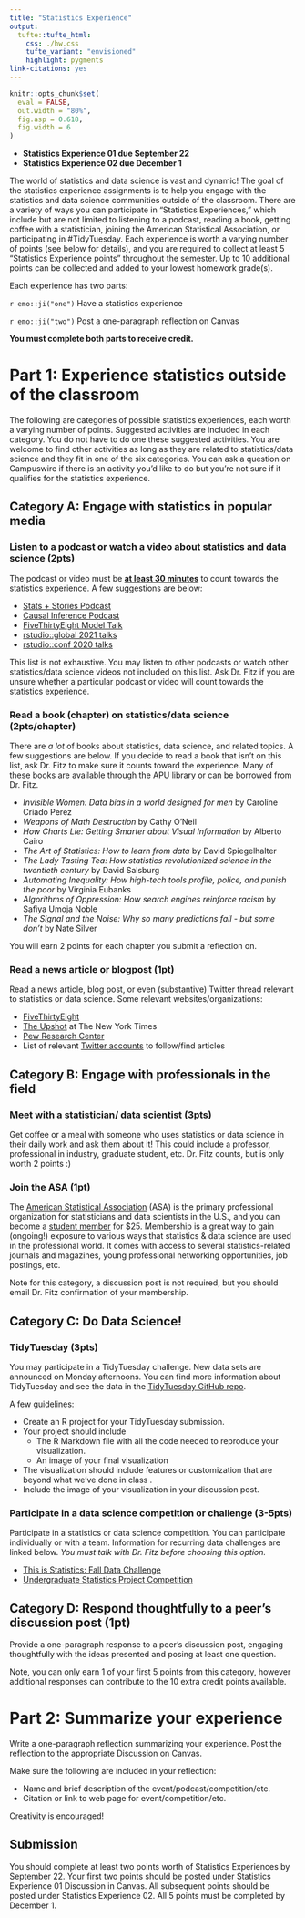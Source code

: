 ```yaml
---
title: "Statistics Experience"
output: 
  tufte::tufte_html:
    css: ./hw.css
    tufte_variant: "envisioned"
    highlight: pygments
link-citations: yes
---
```


```r
knitr::opts_chunk$set(
  eval = FALSE,
  out.width = "80%",
  fig.asp = 0.618,
  fig.width = 6
)
```

+ **Statistics Experience 01 due September 22**
+ **Statistics Experience 02 due December 1**

The world of statistics and data science is vast and dynamic! The goal of the statistics experience assignments is to help you engage with the statistics and data science communities outside of the classroom. There are a variety of ways you can participate in “Statistics Experiences,” which include but are not limited to listening to a podcast, reading a book, getting coffee with a statistician, joining the American Statistical Association, or participating in #TidyTuesday. Each experience is worth a varying number of points (see below for details), and you are required to collect at least 5 “Statistics Experience points” throughout the semester. Up to 10 additional points can be collected and added to your lowest homework grade(s).

Each experience has two parts:

`r emo::ji("one")` Have a statistics experience

`r emo::ji("two")` Post a one-paragraph reflection on Canvas

**You must complete both parts to receive credit.**


# Part 1: Experience statistics outside of the classroom 

The following are categories of possible statistics experiences, each worth a varying number of points. Suggested activities are included in each category. You  do not have to do one these suggested activities. You are welcome to find other activities as long as they are related to statistics/data science and they fit in one of the six categories. You can ask a question on Campuswire if there is an activity you'd like to do but you're not sure if it qualifies for the statistics experience.

## Category A: Engage with statistics in popular media

### Listen to a podcast or watch a video about statistics and data science (2pts)

The podcast or video must be **<u>at least 30 minutes</u>** to count towards the statistics experience. A few suggestions are below: 

- [Stats + Stories Podcast](https://statsandstories.net/)
- [Causal Inference Podcast](https://casualinfer.libsyn.com/)
- [FiveThirtyEight Model Talk](https://fivethirtyeight.com/tag/model-talk/)
- [rstudio::global 2021 talks](https://www.rstudio.com/resources/rstudioglobal-2021/)
- [rstudio::conf 2020 talks](https://www.rstudio.com/resources/rstudioconf-2020/)


This list is not exhaustive. You may listen to other podcasts or watch other statistics/data science videos not included on this list. Ask Dr. Fitz if you are unsure whether a particular podcast or video will count towards the statistics experience.

### Read a book (chapter) on statistics/data science (2pts/chapter)

There are *a lot* of books about statistics, data science, and related topics. A few suggestions are below. If you decide to read a book that isn't on this list, ask Dr. Fitz to make sure it counts toward the experience. Many of these books are available through the APU library or can be borrowed from Dr. Fitz.

- *Invisible Women: Data bias in a world designed for men* by Caroline Criado Perez
- *Weapons of Math Destruction* by Cathy O'Neil
- *How Charts Lie: Getting Smarter about Visual Information* by Alberto Cairo
- *The Art of Statistics: How to learn from data* by David Spiegelhalter
- *The Lady Tasting Tea: How statistics revolutionized science in the twentieth century* by David Salsburg
- *Automating Inequality: How high-tech tools profile, police, and punish the poor* by Virginia Eubanks
- *Algorithms of Oppression: How search engines reinforce racism* by Safiya Umoja Noble
- *The Signal and the Noise: Why so many predictions fail - but some don't* by Nate Silver

You will earn 2 points for each chapter you submit a reflection on.

### Read a news article or blogpost (1pt)

Read a news article, blog post, or even (substantive) Twitter thread relevant to statistics or data science. Some relevant websites/organizations:

- [FiveThirtyEight](https://fivethirtyeight.com)
- [The Upshot](https://www.nytimes.com/section/upshot) at The New York Times 
- [Pew Research Center](https://www.pewresearch.org)
- List of relevant [Twitter accounts](https://docs.google.com/spreadsheets/d/1FLKxuZ5dRUFX8ml0-H9uGrsjai9lRJiD-dSOjfQFv0g/edit?usp=sharing) to follow/find articles

## Category B: Engage with professionals in the field

### Meet with a statistician/ data scientist (3pts)

Get coffee or a meal with someone who uses statistics or data science in their daily work and ask them about it! This could include a professor, professional in industry, graduate student, etc. Dr. Fitz counts, but is only worth 2 points :)

### Join the ASA (1pt)

The [American Statistical Association](https://www.amstat.org) (ASA) is the primary professional organization for statisticians and data scientists in the U.S., and you can become a [student member](https://www.amstat.org/membership/become-a-member/membership-options) for $25. Membership is a great way to gain (ongoing!) exposure to various ways that statistics & data science are used in the professional world. It comes with access to several statistics-related journals and magazines, young professional networking opportunities, job postings, etc.

Note for this category, a discussion post is not required, but you should email Dr. Fitz confirmation of your membership. 

## Category C: Do Data Science!

### TidyTuesday (3pts) 

You may participate in a TidyTuesday challenge. New data sets are announced on Monday afternoons. You can find more information about TidyTuesday and see the data in the [TidyTuesday GitHub repo](https://github.com/rfordatascience/tidytuesday). 

A few guidelines: 

- Create an R project for your TidyTuesday submission.
- Your project should include 
  - The R Markdown file with all the code needed to reproduce your visualization. 
  - An image of your final visualization 
- The visualization should include features or customization that are beyond what we've done in class . 
- Include the image of your visualization in your discussion post.

### Participate in a data science competition or challenge (3-5pts)

Participate in a statistics or data science competition. You can participate individually or with a team. Information for recurring data challenges are linked below. *You must talk with Dr. Fitz before choosing this option.*

- [This is Statistics: Fall Data Challenge](https://thisisstatistics.org/falldatachallenge/) 
- [Undergraduate Statistics Project Competition](https://www.causeweb.org/usproc/) 

## Category D: Respond thoughtfully to a peer's discussion post (1pt)

Provide a one-paragraph response to a peer's discussion post, engaging thoughtfully with the ideas presented and posing at least one question.

Note, you can only earn 1 of your first 5 points from this category, however additional responses can contribute to the 10 extra credit points available. 

# Part 2: Summarize your experience

Write a one-paragraph reflection summarizing your experience. Post the reflection to the appropriate Discussion on Canvas. 

Make sure the following are included in your reflection:

- Name and brief description of the event/podcast/competition/etc.
- Citation or link to web page for event/competition/etc.

Creativity is encouraged!


## Submission 

You should complete at least two points worth of Statistics Experiences by September 22. Your first two points should be posted under Statistics Experience 01 Discussion in Canvas. All subsequent points should be posted under Statistics Experience 02. All 5 points must be completed by December 1. 

